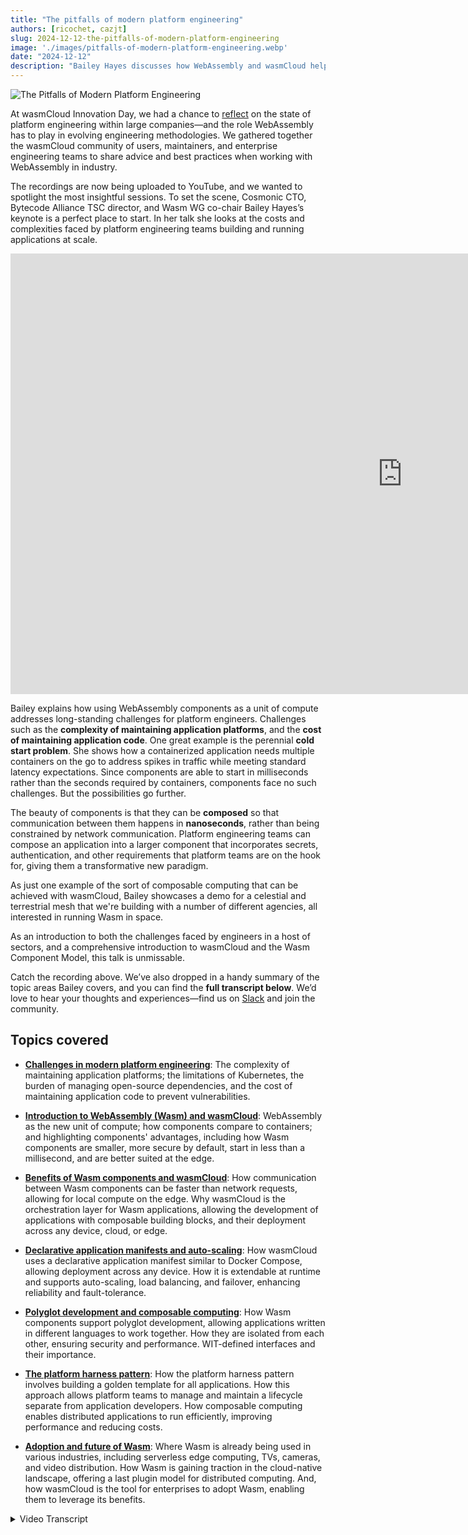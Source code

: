 ```yaml
---
title: "The pitfalls of modern platform engineering"
authors: [ricochet, cazjt]
slug: 2024-12-12-the-pitfalls-of-modern-platform-engineering
image: './images/pitfalls-of-modern-platform-engineering.webp'
date: "2024-12-12"
description: "Bailey Hayes discusses how WebAssembly and wasmCloud help platform engineering teams tackle the costs and complexities of building and running applications at scale."
---
```


![The Pitfalls of Modern Platform Engineering](./images/pitfalls-of-modern-platform-engineering.webp)

At wasmCloud Innovation Day, we had a chance to [reflect](https://wasmcloud.com/blog/2024-09-24-wasmcloud-innovation-day-2024-in-review) on the state of platform engineering within large companies—and the role WebAssembly has to play in evolving engineering methodologies. We gathered together the wasmCloud community of users, maintainers, and enterprise engineering teams to share advice and best practices when working with WebAssembly in industry.

The recordings are now being uploaded to YouTube, and we wanted to spotlight the most insightful sessions. To set the scene, Cosmonic CTO, Bytecode Alliance TSC director, and Wasm WG co-chair Bailey Hayes’s keynote is a perfect place to start. In her talk she looks at the costs and complexities faced by platform engineering teams building and running applications at scale.

<iframe width="1254" height="705" src="https://www.youtube.com/embed/PexRsU8sVIs" title="The Pitfalls of Modern Platform Engineering with Bailey Hayes" frameborder="0" allow="accelerometer; autoplay; clipboard-write; encrypted-media; gyroscope; picture-in-picture; web-share" referrerpolicy="strict-origin-when-cross-origin" allowfullscreen></iframe>

Bailey explains how using WebAssembly components as a unit of compute addresses long-standing challenges for platform engineers. Challenges such as the **complexity of maintaining application platforms**, and the **cost of maintaining application code**. One great example is the perennial **cold start problem**. She shows how a containerized application needs multiple containers on the go to address spikes in traffic while meeting standard latency expectations. Since components are able to start in milliseconds rather than the seconds required by containers, components face no such challenges. But the possibilities go further.

The beauty of components is that they can be **composed** so that communication between them happens in **nanoseconds**, rather than being constrained by network communication. Platform engineering teams can compose an application into a larger component that incorporates secrets, authentication, and other requirements that platform teams are on the hook for, giving them a transformative new paradigm.

As just one example of the sort of composable computing that can be achieved with wasmCloud, Bailey showcases a demo for a celestial and terrestrial mesh that we're building with a number of different agencies, all interested in running Wasm in space.

As an introduction to both the challenges faced by engineers in a host of sectors, and a comprehensive introduction to wasmCloud and the Wasm Component Model, this talk is unmissable.

Catch the recording above. We’ve also dropped in a handy summary of the topic areas Bailey covers, and you can find the **full transcript below**. We’d love to hear your thoughts and experiences—find us on [Slack](https://wasmcloud.slack.com/) and join the community.

## Topics covered

- [**Challenges in modern platform engineering**](/blog/2024-12-12-the-pitfalls-of-modern-platform-engineering#challenges-in-modern-platform-engineering): The complexity of maintaining application platforms; the limitations of Kubernetes, the burden of managing open-source dependencies, and the cost of maintaining application code to prevent vulnerabilities.

- [**Introduction to WebAssembly (Wasm) and wasmCloud**](/blog/2024-12-12-the-pitfalls-of-modern-platform-engineering#introduction-to-webassembly-wasm-and-wasmcloud): WebAssembly as the new unit of compute; how components compare to containers; and highlighting components' advantages, including how Wasm components are smaller, more secure by default, start in less than a millisecond, and are better suited at the edge. 

- [**Benefits of Wasm components and wasmCloud**](/blog/2024-12-12-the-pitfalls-of-modern-platform-engineering#benefits-of-wasm-components-and-wasmcloud): How communication between Wasm components can be faster than network requests, allowing for local compute on the edge. Why wasmCloud is the orchestration layer for Wasm applications, allowing the development of applications with composable building blocks, and their deployment across any device, cloud, or edge.

- [**Declarative application manifests and auto-scaling**](/blog/2024-12-12-the-pitfalls-of-modern-platform-engineering#declarative-application-manifests-and-auto-scaling): How wasmCloud uses a declarative application manifest similar to Docker Compose, allowing deployment across any device. How it is extendable at runtime and supports auto-scaling, load balancing, and failover, enhancing reliability and fault-tolerance.

- [**Polyglot development and composable computing**](/blog/2024-12-12-the-pitfalls-of-modern-platform-engineering#polyglot-development-and-composable-computing): How Wasm components support polyglot development, allowing applications written in different languages to work together. How they are isolated from each other, ensuring security and performance. WIT-defined interfaces and their importance.

- [**The platform harness pattern**](/blog/2024-12-12-the-pitfalls-of-modern-platform-engineering#the-platform-harness-pattern): How the platform harness pattern involves building a golden template for all applications. How this approach allows platform teams to manage and maintain a lifecycle separate from application developers. How composable computing enables distributed applications to run efficiently, improving performance and reducing costs.

- [**Adoption and future of Wasm**](/blog/2024-12-12-the-pitfalls-of-modern-platform-engineering#adoption-and-future-of-wasm): Where Wasm is already being used in various industries, including serverless edge computing, TVs, cameras, and video distribution. How Wasm is gaining traction in the cloud-native landscape, offering a last plugin model for distributed computing. And, how wasmCloud is the tool for enterprises to adopt Wasm, enabling them to leverage its benefits.

<details>
<summary>Video Transcript</summary>

### Transcript

**Speakers**

Bailey Hayes, Brooks Townsend

**Brooks Townsend**

Without further ado, I'd like to introduce Bailey Hayes, who is a Technical Steering Committee Director at the Bytecode Alliance, WASI sub-group chair, and Cosmonic CTO. Bailey, take it away.

**Bailey Hayes**

Thank you. Brooks, glad to be here. Really excited to see so many faces joining us for the first time with wasmCloud. I wanted to start the day off by talking about some of the problems that we're looking to solve with wasmCloud, and that begins with some of the pitfalls in modern platform engineering.

To start, we need to define platform engineering. So, platform engineering as a practice really began during the containerization era and epoch of compute, where first we started with microservices, bundled those into VMs that allowed us to build out data centers, and eventually moved to the public cloud. But really there was this major paradigm shift that happened when we were able to package our applications into a container and then orchestrate those containers with Kubernetes.

That allowed infrastructure teams to evolve to be part of the team that's providing a platform and giving common application services like capabilities from Secrets management to authentication and authorization that then application developers are able to build on top of. Really, this was a massive improvement in our productivity and the types of things that we're able to build, but it does come with some pretty big problems, namely that applications today are just too expensive to build, maintain, and run.

### Challenges in modern platform engineering

That really starts with the initial application language choice, and the template that we build for all of our different apps across enterprises. We are tied into specific clients and frameworks that are part of and built for that language, and we have to maintain these apps on an app-by-app basis. Platform engineering teams are usually on the hook for the application platform layer&mdash;that's all of the authentication, observability, maybe even artifact registry, secrets, common storage layer, messaging and more types of capabilities. For the application platform team to be able to evolve their platform&mdash;if they are trying to make a new API level change or moving to a new major version&mdash;application developers have to update their dependencies.

But they're not just revving for being able to evolve the platform. They're revving because most of our application code is not our code. It's full of open source code, which is actually a great thing. It's amazing that we're able to do this, however, that comes with a significant cost and burden on maintaining your application code to prevent vulnerabilities. And so, both by having boilerplate code for your platform and for open source dependencies, we're constantly churning on this application like a hamster wheel of building apps, and we don't really have an easy way to wrangle that problem.

Now, on the running and deployment side, platform engineering teams are stuck managing these very expensive platforms. Typically, it's built on top of Kubernetes today&mdash;the orchestration layer&mdash;and it really lacks portability, because it doesn't allow us to run in many different types of environments, like on the edge. So throughout this platform evolution that we've seen moving through the public era, including containers as part of that era, but that being the major paradigm shift. I believe that today, we are now in a new componentization era, where our next distributed unit of compute is the WebAssembly component, orchestrated by wasmCloud.

### Introduction to WebAssembly (Wasm) and wasmCloud

So, let's take a step back and just do a kind of a basic comparison between Wasm and containers. You can think of Wasm as perhaps a tiny VM. So this type of direct comparison works. Okay. Containers themselves are much larger. They're usually on the order of megabytes to gigabytes, whereas a WebAssembly component is kilobytes or megabytes. WebAssembly components themselves are secure by default. For containers, we have to add a number of processes, best practices and tools to get them to a place where they are secure and provide the right level of isolation, but they're still not generally considered the right choice when you're trying to run arbitrary user code, and certainly not on a user's device.

Now the other difference here, while containers give us much more new layers of portability, those images are still CPU architecture-bound, whereas WebAssembly components&mdash;the `.wasm` file&mdash;doesn't need to change for any different environment, so long as that environment has a WebAssembly runtime for it. But perhaps the most important difference between containers and components is that containers start in seconds, whereas WebAssembly components start in less than a millisecond. And that really enables WebAssembly components to solve this major problem that we have in the industry&mdash;and that is it solves the cold start problem.

Containers, because they take several seconds to start, they have to effectively keep a pilot light on. They have to keep many different containers running, even though they're not necessarily servicing any requests, because when you get a burst of requests, it takes seconds to scale out, and your response time that a typical user expects is less than a second. So you can't wait on a new container to spin up. Compare that with a WebAssembly component. This list of numbers here, these are numbers that every programmer should know. You've probably seen this set of numbers before, but I think it's really important to highlight where WebAssembly components fit into this latency story.

![important latency numbers](./images/latency-numbers.jpg)

WebAssembly components, because they start in less than a millisecond, it means that it's so much faster than even making a network request. And so you're going to see new types of architectures evolve because of this new layer that WebAssembly components fit in. Why make a network request to somewhere else when you can be running that compute on the edge next to the user?

### Benefits of Wasm components and wasmCloud

Now, with every new unit of compute, every new thing that we're distributing around, you need a new orchestration layer for that, and that's what wasmCloud is. It's Wasm-native orchestration. It allows you to deploy and manage your Wasm applications across any device, cloud or edge, including your own. When we're building a WebAssembly component, you get a new way of simplifying the way that developers need to build, because you're able to reuse your logic with essentially composable building blocks, and that lets you eliminate boilerplate from your code. wasmCloud lets platform engineers build a component that slots in that the application developers themselves don't have to manage.

One thing I really want to highlight here is that Wasm-native also works with cloud native; it has all of the existing cloud native technology integrations that you would expect. A common deployment strategy for wasmCloud actually is to be able to run on Kubernetes and orchestrate your applications with wasmCloud. When we compose applications, we're doing that in wasmCloud with open standards and common interfaces for platform capabilities. These can be swapped at runtime, allowing you to do upgrades for maintenance, or even changing out the vendor entirely. Because these APIs are at a high level, they're vendor-agnostic.

We also allow you to write your own custom capabilities and interfaces, and we've had an amazing amount of success&mdash;we'll be doing later deep dives on our integrations with Postgres and Couchbase.

### Declarative application manifests and auto-scaling

One thing to understand when we're talking about building apps for wasmCloud is that we have a declarative application manifest. You might later today hear the word "wadm"&mdash;that's what we're talking about there: the WebAssembly Application Deployment Manifest. And you can just think of that as like a Docker Compose file, but for Wasm. When we run WebAssembly applications in a deployment, we allow you to run that across any device, server, or cloud.

This is something that's very, very different from other types of application architectures. It allows you to have a seamless distributed network that automatically load-balances and fails over to available compute. We support vertical and horizontal autoscaling with automatic failover, allowing you to reach this new level of reliability and fault-tolerant applications. Another added benefit here is that we do all of this routing locally first. So, if you're working in one region and there is a type of capability that's closer to you, we route to that first before reaching over across a different region.

In this scenario, we're talking about orchestrating Wasm applications. You know that Kubernetes is a container orchestrator, so you can at least think of wasmCloud as Kubernetes, but for Wasm.

![wasmCloud is extendable at runtime](./images/extendable-at-runtime.jpeg)

Another major feature of wasmCloud is that it's extendable at runtime. This is effectively a view of our stack for wasmCloud, where we support WebAssembly components that run in a Wasm sandbox. We have our Wasm host, which embeds a WebAssembly runtime called wasmtime, and then we have many different capability providers that are extendable at runtime.

A single WebAssembly component has things that are called imports and exports. These are basically APIs for imports. These are the things that my component needs to run, and my exports are the things that my component provides. So in this case, I may be getting many different secure capabilities that are built into my host. These are often the WASI APIs that you see, and I can also import from extendable capabilities that can be swapped at runtime.

Another amazing feature is that WebAssembly components themselves can build on top of each other, just like Lego blocks. And in this case, I can have one component who imports (AKA depends on) another component that exports an interface that it needs to run. So you might be thinking, "Why components? We already have containers. We have had amazing success with containers. So why do we need to go back to the drawing board on our fundamental piece of compute?" And really, I think that part of the problem is the way that we manage.

### Polyglot development and composable computing

With containers, we're bringing in the whole world, whereas with WebAssembly components, we get down to exactly your business logic that is bundled into the app. And when we start back from first principles, we know that we need to use applications that are written in many different languages. We need to be able to support polyglot and so we're able to do that with WebAssembly components, where one component written in Rust and another component written in Go can compose together and communicate over interfaces that are designed so that we can do interface-driven development.

And they are also shared nothing leaks, so each component is actually still isolated from each other. Now you would think that, with this level of isolation, there would be this massive performance cost, but that's really not the case, going back to our latency numbers. Now imagine two components that are composed together, in that case, they're actually able to run in the same process, which means when I communicate across that boundary, it happens in nanoseconds. And that is a major difference and a game-changer.

Now the way that we define these interfaces is with an IDL called WIT (Wasm Interface Types). It gives us some new capabilities that we don't have in OpenAPI or other IDL-type technologies, and that really comes down to the interface types that we get out of the WebAssembly component model. Namely things like resources and streams that give us the ability to manage the lifetime and lifecycle of components as they're composed together, and in wasmCloud as they're distributed over the network. Later on, Brooks Townsend is going to give a deep dive on how we're able to use resources in a way that solves privacy and security concerns with our secrets.

### The platform harness pattern

More than anything, by using WebAssembly components as our primary unit of compute, we can see emerging types of patterns that are going to help platform engineering teams solve major problems that they're experiencing today. And I believe it's with the platform harness pattern. We're seeing that across many different enterprises that are adopting Wasm code, where essentially they're building a golden template that all of their applications are able to compose with so that they create a single component that isolates and I would say, wraps, effectively, all of the different logic that they need to be able to get; their authentication, their secrets. All of the basic things that platform engineering teams are on the hook to provide, but they have the benefit of managing that themselves and maintaining a lifecycle separate from the application developers component that just composes their app.

And, once this application component is composed together, you can see that it doesn't expose those imports. It can now just run with the basic standard APIs. So what that gets us to is composable computing that can be distributed across the core in the data center, across edges and clouds, and that's going to be a very powerful change in our industry. 

![composable computing](./images/composable-computing.jpg)

So to give you a taste of the art of the possible, I'm going to give you a demonstration of a celestial and terrestrial mesh.

### Example: Celestial and terrestrial mesh

This is something that we are building in partnership with a number of different agencies that are interested in running WebAssembly in space. What I'm showing here on the screen is a world map with different data centers deployed in Azure and their connectivity over the internet. The job of this application is to identify whether or not something is a boat. 

![boat identification demo](./images/wasmcloudspace.webp)

So it's doing image classification. Once I upload an image, imagine some satellite has just taken this photo, and I need to image classify whether or not this was actually a ship. In this case, it decided that it was not a ship.

So my prompt engineering here isn't amazing. It's pretty simple. Okay, this one is a ship. Let's do something else. Let's go right back up. Let me give it something that is definitely not a ship. And this is a member of our team. His name is Oscar, and he is not a boat&mdash;that is Oscar. And we'll do just one more boat before we're done, just so I can know that here's a boat that one's actually an AI generated boat, but it's real enough for an image classification system. So we'll dive a little bit more into the different pieces and parts that make this app real, from the different capability providers as part of it. But I wanted to go ahead and introduce you to the use case.

This is a different view of showing, essentially, that global view that I showed a second ago, where we have a distributed compute mesh. The use cases for this that we're seeing are actively growing, and today's methodologies just can't achieve it. Kubernetes itself and containers are not well suited for running in embedded devices on the edge, whereas WebAssembly is fantastic for that use case, and composing all of this together with the right enterprise-ready security and compliance controls, it makes wasmCloud ready for organizations to adopt.

### Adoption and future of Wasm

Now, you might be thinking this is new to you, but I just want you to let you know that this technology has actually already won. We're seeing it from Fastly and Cloudflare for serverless edge computing. It's in your TV. It's probably in my camera right now. It is definitely in Zoom that we're running. It is the way that we distribute our videos from Prime Video, Disney Plus, etc. It is taking over the cloud native landscape by storm as being the last plugin model that you'll ever need. So that means that Wasm has taken over the industry, and you're using it everywhere. The future is here. It's just not evenly distributed. So I hope today you'll learn how wasmCloud is the ‘picks and shovels’ that you need to bring Wasm into your enterprise. Thank you.

</details>
